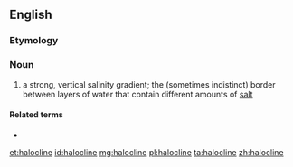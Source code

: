 ==English==
{{wikipedia}}

===Etymology===
{{confix|halo|cline|lang=en}}

===Noun===
{{en-noun}}

# a strong, vertical salinity gradient; the (sometimes indistinct) border between layers of water that contain different amounts of [[salt]]

====Related terms====
* {{l|en|thermohalocline}}

[[et:halocline]]
[[id:halocline]]
[[mg:halocline]]
[[pl:halocline]]
[[ta:halocline]]
[[zh:halocline]]